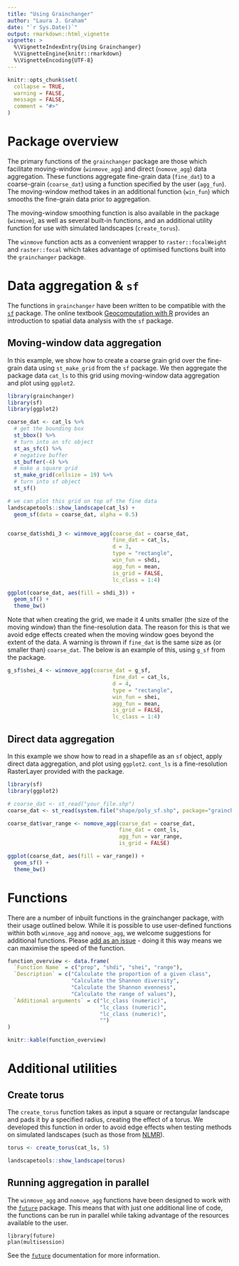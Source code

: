 ---
title: "Using Grainchanger"
author: "Laura J. Graham"
date: "`r Sys.Date()`"
output: rmarkdown::html_vignette
vignette: >
  %\VignetteIndexEntry{Using Grainchanger}
  %\VignetteEngine{knitr::rmarkdown}
  %\VignetteEncoding{UTF-8}
---

```{r, include = FALSE}
knitr::opts_chunk$set(
  collapse = TRUE,
  warning = FALSE,
  message = FALSE,
  comment = "#>"
)
```

# Package overview

The primary functions of the `grainchanger` package are those which facilitate moving-window (`winmove_agg`) and direct (`nomove_agg`) data aggregation. These functions aggregate fine-grain data (`fine_dat`) to a coarse-grain (`coarse_dat`) using a function specified by the user (`agg_fun`). The moving-window method takes in an additional function (`win_fun`) which smooths the fine-grain data prior to aggregation. 

The moving-window smoothing function is also available in the package (`winmove`), as well as several built-in functions, and an additional utility function for use with simulated landscapes (`create_torus`).

The `winmove` function acts as a convenient wrapper to `raster::focalWeight` and `raster::focal` which takes advantage of optimised functions built into the `grainchanger` package. 

# Data aggregation & `sf`

The functions in `grainchanger` have been written to be compatible with the [`sf`](https://r-spatial.github.io/sf/) package. The online textbook [Geocomputation with R](https://geocompr.robinlovelace.net/) provides an introduction to spatial data analysis with the `sf` package. 

## Moving-window data aggregation

In this example, we show how to create a coarse grain grid over the fine-grain data using `st_make_grid` from the `sf` package. We then aggregate the package data `cat_ls` to this grid using moving-window data aggregation and plot using `ggplot2`. 

```{r}
library(grainchanger)
library(sf)
library(ggplot2)

coarse_dat <- cat_ls %>% 
  # get the bounding box
  st_bbox() %>% 
  # turn into an sfc object
  st_as_sfc() %>% 
  # negative buffer 
  st_buffer(-4) %>% 
  # make a square grid
  st_make_grid(cellsize = 19) %>% 
  # turn into sf object
  st_sf()

# we can plot this grid on top of the fine data
landscapetools::show_landscape(cat_ls) + 
  geom_sf(data = coarse_dat, alpha = 0.5)


coarse_dat$shdi_3 <- winmove_agg(coarse_dat = coarse_dat, 
                                 fine_dat = cat_ls,
                                 d = 3,
                                 type = "rectangle", 
                                 win_fun = shdi, 
                                 agg_fun = mean,
                                 is_grid = FALSE,
                                 lc_class = 1:4)

ggplot(coarse_dat, aes(fill = shdi_3)) + 
  geom_sf() + 
  theme_bw()
```

Note that when creating the grid, we made it 4 units smaller (the size of the moving window) than the fine-resolution data. The reason for this is that we avoid edge effects created when the moving window goes beyond the extent of the data. A warning is thrown if `fine_dat` is the same size as (or smaller than) `coarse_dat`. The below is an example of this, using `g_sf` from the package. 

```{r, warning = TRUE}
g_sf$shei_4 <- winmove_agg(coarse_dat = g_sf, 
                                 fine_dat = cat_ls,
                                 d = 4,
                                 type = "rectangle", 
                                 win_fun = shei, 
                                 agg_fun = mean,
                                 is_grid = FALSE,
                                 lc_class = 1:4)
```


## Direct data aggregation

In this example we show how to read in a shapefile as an `sf` object, apply direct data aggregation, and plot using `ggplot2`. `cont_ls` is a fine-resolution RasterLayer provided with the package. 

```{r}
library(sf)
library(ggplot2)

# coarse_dat <- st_read("your_file.shp")
coarse_dat <- st_read(system.file("shape/poly_sf.shp", package="grainchanger"))

coarse_dat$var_range <- nomove_agg(coarse_dat = coarse_dat,
                                   fine_dat = cont_ls,
                                   agg_fun = var_range,
                                   is_grid = FALSE)

ggplot(coarse_dat, aes(fill = var_range)) + 
  geom_sf() + 
  theme_bw()
```

# Functions

There are a number of inbuilt functions in the grainchanger package, with their usage outlined below. While it is possible to use user-defined functions within both `winmove_agg` and `nomove_agg`, we welcome suggestions for additional functions. Please [add as an issue](https://github.com/laurajanegraham/grainchanger/issues) - doing it this way means we can maximise the speed of the function. 

```{r functions, echo = FALSE}
function_overview <- data.frame(
  `Function Name` = c("prop", "shdi", "shei", "range"),
  `Description` = c("Calculate the proportion of a given class", 
                    "Calculate the Shannon diversity", 
                    "Calculate the Shannon evenness", 
                    "Calculate the range of values"),
  `Additional arguments` = c("lc_class (numeric)", 
                             "lc_class (numeric)",
                             "lc_class (numeric)",
                             "")
)

knitr::kable(function_overview)
```

# Additional utilities

## Create torus

The `create_torus` function takes as input a square or rectangular landscape and pads it by a specified radius, creating the effect of a torus. We developed this function in order to avoid edge effects when testing methods on simulated landscapes (such as those from [NLMR](https://ropensci.github.io/NLMR/)). 

```{r torus}
torus <- create_torus(cat_ls, 5)

landscapetools::show_landscape(torus)
```

## Running aggregation in parallel

The `winmove_agg` and `nomove_agg` functions have been designed to work with the [`future`](https://github.com/HenrikBengtsson/future) package. This means that with just one additional line of code, the functions can be run in parallel while taking advantage of the resources available to the user. 

```
library(future)
plan(multisession)
```
See the [`future`](https://github.com/HenrikBengtsson/future) documentation for more information. 
